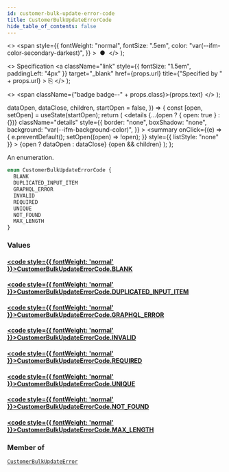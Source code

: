 ```yaml
---
id: customer-bulk-update-error-code
title: CustomerBulkUpdateErrorCode
hide_table_of_contents: false
---
```


  <>
    <span
      style={{
        fontWeight: "normal",
        fontSize: ".5em",
        color: "var(--ifm-color-secondary-darkest)",
      }}
    >
      &nbsp;●&nbsp;
    </span>
  </>
);

  <>
    Specification
    <a
      className="link"
      style={{ fontSize: "1.5em", paddingLeft: "4px" }}
      target="\_blank"
      href={props.url}
      title={"Specified by " + props.url}
    >
      ⎘
    </a>
  </>
);

  <>
    <span className={"badge badge--" + props.class}>{props.text}</span>
  </>
);


  dataOpen,
  dataClose,
  children,
  startOpen = false,
}) => {
  const [open, setOpen] = useState(startOpen);
  return (
    <details
      {...(open ? { open: true } : {})}
      className="details"
      style={{
        border: "none",
        boxShadow: "none",
        background: "var(--ifm-background-color)",
      }}
    >
      <summary
        onClick={(e) => {
          e.preventDefault();
          setOpen((open) => !open);
        }}
        style={{ listStyle: "none" }}
      >
        {open ? dataOpen : dataClose}
      </summary>
      {open && children}
    </details>
  );
};

An enumeration.

```graphql
enum CustomerBulkUpdateErrorCode {
  BLANK
  DUPLICATED_INPUT_ITEM
  GRAPHQL_ERROR
  INVALID
  REQUIRED
  UNIQUE
  NOT_FOUND
  MAX_LENGTH
}
```

### Values

#### [<code style={{ fontWeight: 'normal' }}>CustomerBulkUpdateErrorCode.<b>BLANK</b></code>](#)

>

#### [<code style={{ fontWeight: 'normal' }}>CustomerBulkUpdateErrorCode.<b>DUPLICATED_INPUT_ITEM</b></code>](#)

>

#### [<code style={{ fontWeight: 'normal' }}>CustomerBulkUpdateErrorCode.<b>GRAPHQL_ERROR</b></code>](#)

>

#### [<code style={{ fontWeight: 'normal' }}>CustomerBulkUpdateErrorCode.<b>INVALID</b></code>](#)

>

#### [<code style={{ fontWeight: 'normal' }}>CustomerBulkUpdateErrorCode.<b>REQUIRED</b></code>](#)

>

#### [<code style={{ fontWeight: 'normal' }}>CustomerBulkUpdateErrorCode.<b>UNIQUE</b></code>](#)

>

#### [<code style={{ fontWeight: 'normal' }}>CustomerBulkUpdateErrorCode.<b>NOT_FOUND</b></code>](#)

>

#### [<code style={{ fontWeight: 'normal' }}>CustomerBulkUpdateErrorCode.<b>MAX_LENGTH</b></code>](#)

>

### Member of

[`CustomerBulkUpdateError`](../../../api-reference/miscellaneous/objects/customer-bulk-update-error) <Badge class="secondary" text="object"/>
